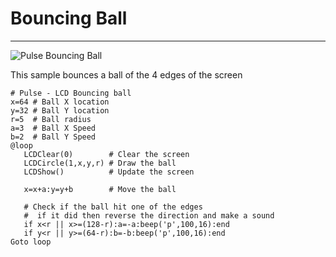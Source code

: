 # Bouncing Ball

---

![Pulse Bouncing Ball](img/oled-bounce.gif)

This sample bounces a ball of the 4 edges of the screen


```by
# Pulse - LCD Bouncing ball
x=64 # Ball X location
y=32 # Ball Y location
r=5  # Ball radius
a=3  # Ball X Speed
b=2  # Ball Y Speed
@loop
   LCDClear(0)        # Clear the screen
   LCDCircle(1,x,y,r) # Draw the ball
   LCDShow()          # Update the screen

   x=x+a:y=y+b        # Move the ball
   
   # Check if the ball hit one of the edges
   #  if it did then reverse the direction and make a sound
   if x<r || x>=(128-r):a=-a:beep('p',100,16):end
   if y<r || y>=(64-r):b=-b:beep('p',100,16):end
Goto loop
```